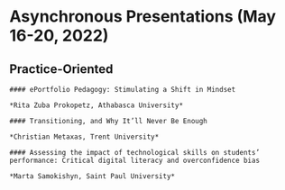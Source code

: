 # Asynchronous Presentations (May 16-20, 2022) {-}


## Practice-Oriented {-}

```block
#### ePortfolio Pedagogy: Stimulating a Shift in Mindset

*Rita Zuba Prokopetz, Athabasca University*
```

```block
#### Transitioning, and Why It’ll Never Be Enough

*Christian Metaxas, Trent University*
```

```block
#### Assessing the impact of technological skills on students’ performance: Critical digital literacy and overconfidence bias

*Marta Samokishyn, Saint Paul University*
```


